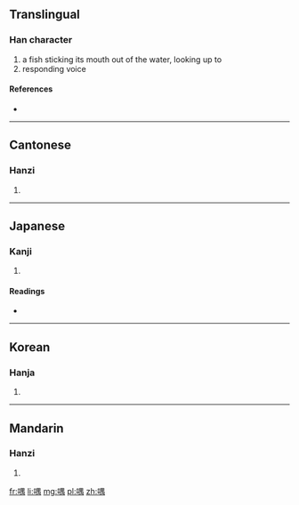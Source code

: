 ==Translingual==

===Han character===
{{Han char|rn=30|rad=口|as=09|sn=12|four=6602<sub>7</sub>|canj=口田中月 (RWLB)|ids=⿰[[口]][[禺]]}}

# a fish sticking its mouth out of the water, looking up to
# responding voice

====References====
* {{Han ref|kx=0197.120|dkj=03898|dj=0418.320|hdz=10653.120|uh=5581|ud=21889|bh=D871|bd=55409}}

----

==Cantonese==

===Hanzi===
{{yue-hanzi|jyut=[[jung4]], [[jyu4]]|y=yung4, yu4}}

# {{defn|lang=yue|sort=口09}}

----

==Japanese==

===Kanji===
{{ja-kanji|grade=|rs=口09}}

# {{defn|lang=ja|sort=口09}}

====Readings====
* {{ja-readings|on=[[ぎょう]] (gyō), [[ぐ]] (gu), [[ごう]] (gō)|kun=[[あぎとう]] (agitou)}}

----

==Korean==

===Hanja===
{{ko-hanja|hangeul=[[옹]], [[우]]|rv=ong, u|mr=ong, u}}

# {{defn|lang=ko|sort=口09}}

----

==Mandarin==

===Hanzi===
{{cmn-hanzi|pin=[[yóng]] ([[yong2]]), [[yú]] ([[yu2]])|wg=yung<sup>2</sup>, yü<sup>2</sup>}}

# {{defn|lang=cmn|sort=口09}}

[[fr:喁]]
[[li:喁]]
[[mg:喁]]
[[pl:喁]]
[[zh:喁]]
